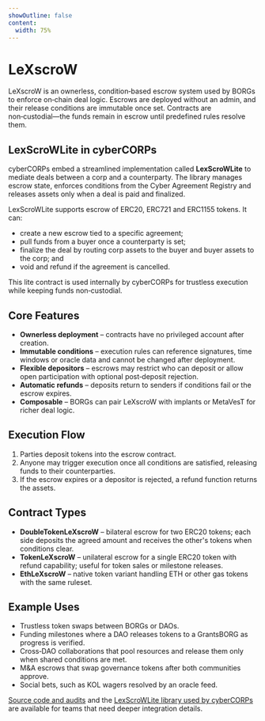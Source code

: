 ```yaml
---
showOutline: false
content:
  width: 75%
---
```


# LeXscroW

LeXscroW is an ownerless, condition‑based escrow system used by BORGs to enforce on‑chain deal logic. Escrows are deployed without an admin, and their release conditions are immutable once set. Contracts are non‑custodial—the funds remain in escrow until predefined rules resolve them.

## LexScroWLite in cyberCORPs

cyberCORPs embed a streamlined implementation called **LexScroWLite** to mediate deals between a corp and a counterparty. The library manages escrow state, enforces conditions from the Cyber Agreement Registry and releases assets only when a deal is paid and finalized.

LexScroWLite supports escrow of ERC20, ERC721 and ERC1155 tokens. It can:

- create a new escrow tied to a specific agreement;
- pull funds from a buyer once a counterparty is set;
- finalize the deal by routing corp assets to the buyer and buyer assets to the corp; and
- void and refund if the agreement is cancelled.

This lite contract is used internally by cyberCORPs for trustless execution while keeping funds non‑custodial.

## Core Features

- **Ownerless deployment** – contracts have no privileged account after creation.
- **Immutable conditions** – execution rules can reference signatures, time windows or oracle data and cannot be changed after deployment.
- **Flexible depositors** – escrows may restrict who can deposit or allow open participation with optional post‑deposit rejection.
- **Automatic refunds** – deposits return to senders if conditions fail or the escrow expires.
- **Composable** – BORGs can pair LeXscroW with implants or MetaVesT for richer deal logic.

## Execution Flow

1. Parties deposit tokens into the escrow contract.
2. Anyone may trigger execution once all conditions are satisfied, releasing funds to their counterparties.
3. If the escrow expires or a depositor is rejected, a refund function returns the assets.

## Contract Types

- **DoubleTokenLeXscroW** – bilateral escrow for two ERC20 tokens; each side deposits the agreed amount and receives the other's tokens when conditions clear.
- **TokenLeXscroW** – unilateral escrow for a single ERC20 token with refund capability; useful for token sales or milestone releases.
- **EthLeXscroW** – native token variant handling ETH or other gas tokens with the same ruleset.

## Example Uses

- Trustless token swaps between BORGs or DAOs.
- Funding milestones where a DAO releases tokens to a GrantsBORG as progress is verified.
- Cross‑DAO collaborations that pool resources and release them only when shared conditions are met.
- M&A escrows that swap governance tokens after both communities approve.
- Social bets, such as KOL wagers resolved by an oracle feed.

[Source code and audits](https://github.com/MetaLex-Tech/LeXscroW) and the [LexScroWLite library used by cyberCORPs](https://github.com/MetaLex-Tech/cybercorps-contracts/blob/develop/src/libs/LexScroWLite.sol) are available for teams that need deeper integration details.
